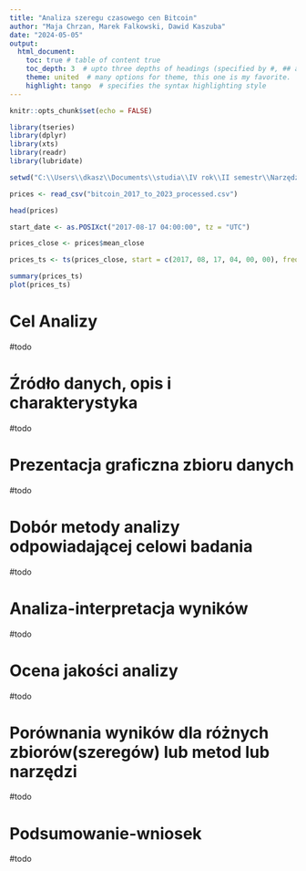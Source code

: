 ```yaml
---
title: "Analiza szeregu czasowego cen Bitcoin"
author: "Maja Chrzan, Marek Falkowski, Dawid Kaszuba"
date: "2024-05-05"
output: 
  html_document:
    toc: true # table of content true
    toc_depth: 3  # upto three depths of headings (specified by #, ## and ###)
    theme: united  # many options for theme, this one is my favorite.
    highlight: tango  # specifies the syntax highlighting style
---
```


```r
knitr::opts_chunk$set(echo = FALSE)
```


```r
library(tseries)
library(dplyr)
library(xts)
library(readr)
library(lubridate)
```

```r
setwd("C:\\Users\\dkasz\\Documents\\studia\\IV rok\\II semestr\\Narzędzia analizy czasu rzeczywistego\\project")
```

```r
prices <- read_csv("bitcoin_2017_to_2023_processed.csv")

head(prices)
```

```r
start_date <- as.POSIXct("2017-08-17 04:00:00", tz = "UTC")

```


```r
prices_close <- prices$mean_close

prices_ts <- ts(prices_close, start = c(2017, 08, 17, 04, 00, 00), frequency = 8760) # 24h * 365 dni : a co z efektem kalendarzowym

summary(prices_ts)
plot(prices_ts)
```
# Cel Analizy

<div style="text-align: justify;">
  #todo
</div>

# Źródło danych, opis i charakterystyka

<div style="text-align: justify;">
  #todo
</div>

# Prezentacja graficzna zbioru danych

<div style="text-align: justify;">
  #todo
</div>

# Dobór metody analizy odpowiadającej celowi badania

<div style="text-align: justify;">
  #todo
</div>

# Analiza-interpretacja wyników

<div style="text-align: justify;">
  #todo
</div>

# Ocena jakości analizy

<div style="text-align: justify;">
  #todo
</div>

# Porównania wyników dla różnych zbiorów(szeregów) lub metod lub narzędzi

<div style="text-align: justify;">
  #todo
</div>

# Podsumowanie-wniosek

<div style="text-align: justify;">
  #todo
</div>
